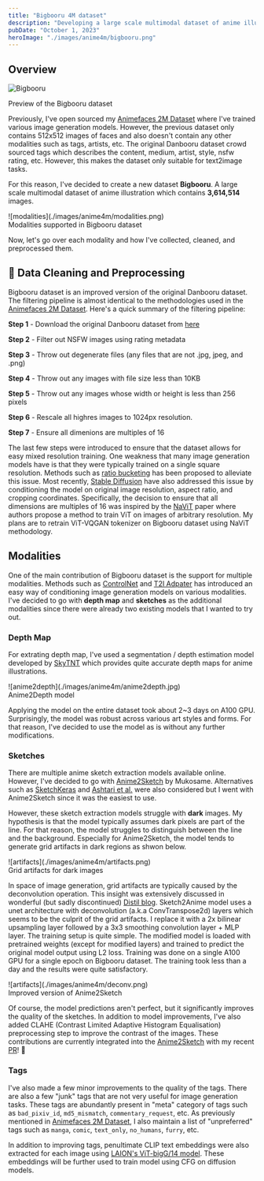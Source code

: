 ```yaml
---
title: "Bigbooru 4M dataset"
description: "Developing a large scale multimodal dataset of anime illustrations"
pubDate: "October 1, 2023"
heroImage: "./images/anime4m/bigbooru.png"
---
```


## Overview

![Bigbooru](./images/anime4m/bigbooru.png)

<div className="center p-2 text-xl opacity-80">Preview of the Bigbooru dataset</div>

Previously, I've open sourced my [Animefaces 2M Dataset](/devlog/rambling/anime2m/) where I've trained various
image generation models. However, the previous dataset only contains 512x512 images of faces and also doesn't contain
any other modalities such as tags, artists, etc. The original Danbooru dataset crowd sourced tags which describes the content,
medium, artist, style, nsfw rating, etc. However, this makes the dataset only suitable for text2image tasks.

For this reason, I've decided to create a new dataset **Bigbooru**. A large scale multimodal dataset of anime illustration
which contains **3,614,514** images.

<div className="p-2">![modalities](./images/anime4m/modalities.png)</div>
<div className="center p-2 text-xl opacity-80">Modalities supported in Bigbooru dataset</div>

Now, let's go over each modality and how I've collected, cleaned, and preprocessed them.

## 🧹 Data Cleaning and Preprocessing

Bigbooru dataset is an improved version of the original Danbooru dataset. The filtering pipeline is almost identical to the methodologies used in the [Animefaces 2M Dataset](/devlog/rambling/anime2m/).
Here's a quick summary of the filtering pipeline:

**Step 1** - Download the original Danbooru dataset from [here](https://www.gwern.net/Danbooru2021)

**Step 2** - Filter out NSFW images using rating metadata

**Step 3** - Throw out degenerate files (any files that are not .jpg, jpeg, and .png)

**Step 4** - Throw out any images with file size less than 10KB

**Step 5** - Throw out any images whose width or height is less than 256 pixels

**Step 6** - Rescale all highres images to 1024px resolution.

**Step 7** - Ensure all dimenions are multiples of 16

The last few steps were introduced to ensure that the dataset allows for easy mixed resolution training.
One weakness that many image generation models have is that they were typically trained on a single square resolution. Methods such as [ratio bucketing](https://github.com/NovelAI/novelai-aspect-ratio-bucketing)
has been proposed to alleviate this issue. Most recently, [Stable Diffusion](https://stability.ai/stable-diffusion) have also addressed this issue by conditioning the model on original image resolution, aspect ratio, and cropping coordinates.
Specifically, the decision to ensure that all dimensions are multiples of 16 was inspired by the [NaViT](https://arxiv.org/pdf/2307.06304.pdf) paper where authors propose a method to train ViT on images of arbitrary resolution.
My plans are to retrain ViT-VQGAN tokenizer on Bigbooru dataset using NaViT methodology.

## Modalities

One of the main contribution of Bigbooru dataset is the support for multiple modalities. Methods such as [ControlNet](https://github.com/lllyasviel/ControlNet) and [T2I Adpater](https://github.com/TencentARC/T2I-Adapter) has introduced an easy way of conditioning image generation models on various modalities.
I've decided to go with **depth map** and **sketches** as the additional modalities since there were already two existing models that I wanted to try out.

### Depth Map

For extrating depth map, I've used a segmentation / depth estimation model developed by [SkyTNT](https://github.com/SkyTNT/anime-segmentation) which provides quite accurate depth maps for anime illustrations.

<div className="center p-2 my-4">
	<div className="w-2/3">![anime2depth](./images/anime4m/anime2depth.jpg)</div>
	<div className="p-2 text-xl opacity-80">Anime2Depth model</div>
</div>

Applying the model on the entire dataset took about 2~3 days on A100 GPU. Surprisingly, the model was robust across various art styles and forms.
For that reason, I've decided to use the model as is without any further modifications.

### Sketches

There are multiple anime sketch extraction models available online. However, I've decided to go with [Anime2Sketch](https://github.com/Mukosame/Anime2Sketch) by Mukosame.
Alternatives such as [SketchKeras](https://github.com/lllyasviel/sketchKeras) and [Ashtari et al.](https://gwern.net/doc/ai/nn/gan/2022-ashtari.pdf) were also considered but I went with Anime2Sketch since it was the easiest to use.

However, these sketch extraction models struggle with **dark** images. My hypothesis is that the model typically assumes dark pixels are part of the line. For that reason, the model struggles to distinguish between the line and the background.
Especially for Anime2Sketch, the model tends to generate grid artifacts in dark regions as shwon below.

<div className="center p-2 my-4">
	<div className="w-3/4">![artifacts](./images/anime4m/artifacts.png)</div>
	<div className="p-2 text-xl opacity-80">Grid artifacts for dark images</div>
</div>

In space of image generation, grid artifacts are typically caused by the deconvolution operation. This insight was extensively discussed in wonderful (but sadly discontinued) [Distil blog](https://distill.pub/2016/deconv-checkerboard/).
Sketch2Anime model uses a unet architecture with deconvolution (a.k.a ConvTranspose2d) layers which seems to be the culprit of the grid artifacts. I replace it with a 2x bilinear upsampling layer followed by a 3x3 smoothing convolution layer + MLP layer.
The training setup is quite simple. The modified model is loaded with pretrained weights (except for modified layers) and trained to predict the original model output using L2 loss.
Training was done on a single A100 GPU for a single epoch on Bigbooru dataset. The training took less than a day and the results were quite satisfactory.

<div className="center p-2 my-4">
	<div className="w-3/4">![artifacts](./images/anime4m/deconv.png)</div>
	<div className="p-2 text-xl opacity-80">Improved version of Anime2Sketch</div>
</div>

Of course, the model predictions aren't perfect, but it significantly improves the quality of the sketches.
In addition to model improvements, I've also added CLAHE (Contrast Limited Adaptive Histogram Equalisation) preprocessing step to improve the contrast of the images.
These contributions are currently integrated into the [Anime2Sketch](https://github.com/Mukosame/Anime2Sketch) with my recent [PR](https://github.com/Mukosame/Anime2Sketch/issues/31)! 🎉

### Tags

I've also made a few minor improvements to the quality of the tags. There are also a few "junk" tags that are not very useful for image generation tasks.
These tags are abundantly present in "meta" category of tags such as `bad_pixiv_id`, `md5_mismatch`, `commentary_request`, etc.
As previously mentioned in [Animefaces 2M Dataset](/devlog/rambling/anime2m/), I also maintain a list of "unpreferred" tags such as `manga`, `comic`, `text_only`, `no_humans`, `furry`, etc.

In addition to improving tags, penultimate CLIP text embeddings were also extracted for each image using [LAION's ViT-bigG/14 model](https://huggingface.co/laion/CLIP-ViT-bigG-14-laion2B-39B-b160k).
These embeddings will be further used to train model using CFG on diffusion models.
